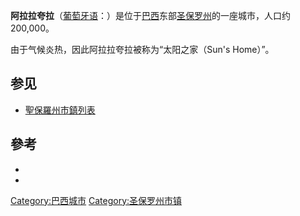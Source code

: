 {{coord|21|47|S|48|11|W|display=title}}
'''阿拉拉夸拉'''（[[葡萄牙语|葡萄牙语]]：'''{{lang|pt|Araraquara}}'''）是位于[[巴西|巴西]]东部[[圣保罗州|圣保罗州]]的一座城市，人口约200,000。

由于气候炎热，因此阿拉拉夸拉被称为“太阳之家（Sun's Home）”。

== 参见 ==
*[[聖保羅州市鎮列表|聖保羅州市鎮列表]]

==參考==
*{{cite web|url=http://www.ibge.gov.br/home/estatistica/populacao/censo2010/tabelas_pdf/Sao_paulo.pdf|title=Population at "Censo 2010"|publisher=IBGE.gov.br|language=pt|accessdate=13 Jul 2011|archive-date=2016-03-04|archive-url=https://web.archive.org/web/20160304001453/http://www.ibge.gov.br/home/estatistica/populacao/censo2010/tabelas_pdf/Sao_paulo.pdf|dead-url=no}}
*{{cite web|title=Municipal Profile at SEADE|url=http://www.seade.gov.br/produtos/perfil/perfilMunEstado.php|publisher=SEADE|accessdate=14 July 2011|deadurl=yes|archiveurl=https://web.archive.org/web/20110823080724/http://www.seade.gov.br/produtos/perfil/perfilMunEstado.php|archivedate=2011-08-23}}

{{Brazil-geo-stub}}

[[Category:巴西城市|Category:巴西城市]]

{{圣保罗州市镇}}
[[Category:圣保罗州市镇|Category:圣保罗州市镇]]